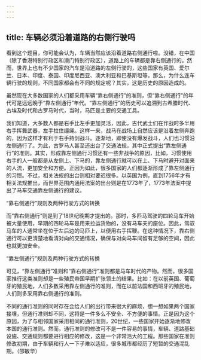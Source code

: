 ```yaml
---
---
---
```

title: 车辆必须沿着道路的右侧行驶吗
---




看到这个题目，你可能会认为，车辆当然应该沿着道路右侧通行啦。没错，在中国（除了香港特别行政区和澳门特别行政区），道路上的车辆都是靠右侧通行的。然而，世界上也有不少国家的汽车是沿道路的左侧行驶的，这些国家有英国、爱尔兰、日本、印度、泰国、印度尼西亚、澳大利亚和巴基斯坦等。那么，为什么连车辆行驶的规则，不同国家都会有不同的规定呢？其实，这是历史的原因造成的。

虽然现在大多数国家的人们都采用车辆“靠右侧通行”的准则，但“靠右侧通行”的年代可是远远晚于“靠左侧通行”年代。“靠左侧通行”的历史可以追溯到古希腊时代、古埃及时代和古罗马时代，当时，马匹是主要的交通工具。



我们知道，大多数人都是右手比左手更加灵活，因此，古代武士们在作战时多半用右手挥舞武器，左手拉住缰绳。这样一来，战马在战场上自然应该是沿着左侧奔跑的，因为这样才有利于右手持剑战斗。逐渐地，即使没有爆发战斗，人们也习惯沿左侧通行了。为此，古罗马人甚至还出台了交通法规，其中正式提出“靠左侧通行”的准则。其实，形成靠左侧通行习惯还有一些非战争的原因，比如，习惯使用右手的人一般都是从左侧上、下马的，靠左侧通行就可以在上、下马时避开对面来的人流，更加安全和方便。正因为如此，很多国家的人们都逐渐形成了靠左侧通行的习惯。不过，相关法规的出台则相对要迟很多。以英国为例，直到1756年才有相关法规推出，而世界范围内通用法案的出台则是在1773年了，1773年法案中提出了马车交通靠左侧通行的建议。

“靠右侧通行”规则及两种行驶方式的转换



而“靠右侧通行”则是到了18世纪晚期才提出的。那时，多匹马驾驶的四轮马车开始被大量使用，早期的四轮马车是用来拉运货物的，没有马车夫的座位。因此，驾驭马车的人通常坐在位于左后边的马匹上，以便用右手挥鞭。在这种情况下，靠右侧通行可以更清楚地看清对向的交通情况，确保与对向马车间留有足够的空间，因此也就更加安全。

“靠左侧通行”规则及两种行驶方式的转换



可见，“靠左侧通行”准则和“靠右侧通行”准则都是马车时代的产物。然而，很多国家推行这类准则却是一些殖民帝国早期扩张领土的结果。比如：在以前英国、葡萄牙的殖民地，人们多数采用靠左侧通行的准则，而在以前法国和西班牙的殖民地，人们则多采用靠右侧通行的准则。

不同的通行准则的同时存在会给人们的出行带来很大的麻烦，想一想如果两个国家接壤，但通行准则却不同，这将是一件多么不安全、不方便的事情。正是因为这个原因，为了与相邻国家采用相同的通行准则，20世纪，一些国家开始逐渐地修改本国的通行准则。然而，通行准则的修改可不是一件容易的事情，车辆、道路基础设施、交通规则都要进行相应的修改，这是一个非常浩大的工程。那些国家在准则修改初期，由于车辆和行人一下子难以适应，很多城市都经历了短暂的交通混乱期。（邵敏华）